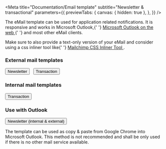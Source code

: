 
<Meta
  title="Documentation/Email template"
  subtitle="Newsletter & transactional"
  parameters={{
    previewTabs: {
      canvas: { hidden: true },
    },
  }}
/>

<p>
  The eMail template can be used for application related notifications. It is
  responsive and works in Microsoft Outlook,{' '}
  <a
    href="https://outlook.office365.com/owa/?realm=wfp.org&exsvurl=1&ll-cc=1031&modurl=0"
    rel="noopener noreferrer"
    target="_blank">
    Microsoft Outlook on the web
  </a>{' '}
  and most other eMail clients.
</p>
<p>
  Make sure to also provide a text-only version of your eMail and consider using
  a css inliner tool like{' '}
  <a
    href="https://templates.mailchimp.com/resources/inline-css/"
    rel="noopener noreferrer"
    target="_blank">
    Mailchimp CSS Inliner Tool
  </a>
  .
</p>
<h3>External mail templates</h3>
<p>
  <Button
    small
    kind="secondary"
    href={`${process.env.STORYBOOK_INTERNAL_ASSETS}email/newsletter-external-email.html`}>
    Newsletter
  </Button>
  &nbsp;
  <Button
    small
    kind="secondary"
    href={`${process.env.STORYBOOK_INTERNAL_ASSETS}email/transaction-external-email.html`}>
    Transaction
  </Button>
</p>
<h3>Internal mail templates</h3>
<p>
  <Button
    small
    kind="secondary"
    href={`${process.env.STORYBOOK_INTERNAL_ASSETS}email/transaction-internal-email.html`}>
    Transaction
  </Button>
</p>
<h3>Use with Outlook</h3>
<p>
  <Button
    small
    kind="secondary"
    href={`${process.env.STORYBOOK_INTERNAL_ASSETS}email/newsletter-external-email.html`}>
    Newsletter (internal & external)
  </Button>
</p>
<p>
  The template can be used as copy & paste from Google Chrome into Microsoft
  Outlook. This method is not recommended and shall be only used if there is no
  other mail service available.
</p>
